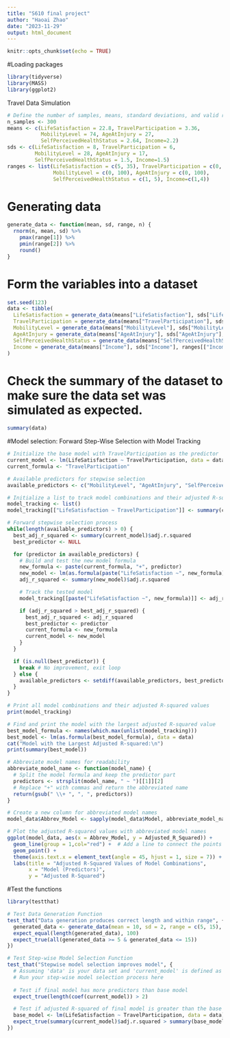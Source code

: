 ---
title: "S610 final project"
author: "Haoai Zhao"
date: "2023-11-29"
output: html_document
---

```{r setup, include=FALSE}
knitr::opts_chunk$set(echo = TRUE)
```
#Loading packages
```{r}
library(tidyverse)
library(MASS)
library(ggplot2)
```

Travel Data Simulation
```{r}
# Define the number of samples, means, standard deviations, and valid ranges
n_samples <- 300
means <- c(LifeSatisfaction = 22.8, TravelParticipation = 3.36, 
           MobilityLevel = 74, AgeAtInjury = 27, 
           SelfPerceivedHealthStatus = 2.64, Income=2.2)
sds <- c(LifeSatisfaction = 8, TravelParticipation = 6, 
         MobilityLevel = 28, AgeAtInjury = 17, 
         SelfPerceivedHealthStatus = 1.5, Income=1.5)
ranges <- list(LifeSatisfaction = c(5, 35), TravelParticipation = c(0, 30),
               MobilityLevel = c(0, 100), AgeAtInjury = c(0, 100),
               SelfPerceivedHealthStatus = c(1, 5), Income=c(1,4))
```

# Generating data
```{r}
generate_data <- function(mean, sd, range, n) {
  rnorm(n, mean, sd) %>%
    pmax(range[1]) %>%
    pmin(range[2]) %>%
    round()
}
```
# Form the variables into a dataset
```{r}
set.seed(123)
data <- tibble(
  LifeSatisfaction = generate_data(means["LifeSatisfaction"], sds["LifeSatisfaction"], ranges[["LifeSatisfaction"]], n_samples),
  TravelParticipation = generate_data(means["TravelParticipation"], sds["TravelParticipation"], ranges[["TravelParticipation"]], n_samples),
  MobilityLevel = generate_data(means["MobilityLevel"], sds["MobilityLevel"], ranges[["MobilityLevel"]], n_samples),
  AgeAtInjury = generate_data(means["AgeAtInjury"], sds["AgeAtInjury"], ranges[["AgeAtInjury"]], n_samples),
  SelfPerceivedHealthStatus = generate_data(means["SelfPerceivedHealthStatus"], sds["SelfPerceivedHealthStatus"], ranges[["SelfPerceivedHealthStatus"]], n_samples),
  Income = generate_data(means["Income"], sds["Income"], ranges[["Income"]], n_samples),
)

```
# Check the summary of the dataset to make sure the data set was simulated as expected.
```{r}
summary(data)
```

#Model selection: Forward Step-Wise Selection with Model Tracking
```{r}
# Initialize the base model with TravelParticipation as the predictor
current_model <- lm(LifeSatisfaction ~ TravelParticipation, data = data)
current_formula <- "TravelParticipation"

# Available predictors for stepwise selection
available_predictors <- c("MobilityLevel", "AgeAtInjury", "SelfPerceivedHealthStatus", "Income")

# Initialize a list to track model combinations and their adjusted R-squared values
model_tracking <- list()
model_tracking[["LifeSatisfaction ~ TravelParticipation"]] <- summary(current_model)$adj.r.squared

# Forward stepwise selection process
while(length(available_predictors) > 0) {
  best_adj_r_squared <- summary(current_model)$adj.r.squared
  best_predictor <- NULL

  for (predictor in available_predictors) {
    # Build and test the new model formula
    new_formula <- paste(current_formula, "+", predictor)
    new_model <- lm(as.formula(paste("LifeSatisfaction ~", new_formula)), data = data)
    adj_r_squared <- summary(new_model)$adj.r.squared

    # Track the tested model
    model_tracking[[paste("LifeSatisfaction ~", new_formula)]] <- adj_r_squared

    if (adj_r_squared > best_adj_r_squared) {
      best_adj_r_squared <- adj_r_squared
      best_predictor <- predictor
      current_formula <- new_formula
      current_model <- new_model
    }
  }

  if (is.null(best_predictor)) {
    break # No improvement, exit loop
  } else {
    available_predictors <- setdiff(available_predictors, best_predictor)
  }
}

# Print all model combinations and their adjusted R-squared values
print(model_tracking)

# Find and print the model with the largest adjusted R-squared value
best_model_formula <- names(which.max(unlist(model_tracking)))
best_model <- lm(as.formula(best_model_formula), data = data)
cat("Model with the Largest Adjusted R-squared:\n")
print(summary(best_model))

# Abbreviate model names for readability
abbreviate_model_name <- function(model_name) {
  # Split the model formula and keep the predictor part
  predictors <- strsplit(model_name, " ~ ")[[1]][2]
  # Replace "+" with commas and return the abbreviated name
  return(gsub(" \\+ ", ", ", predictors))
}

# Create a new column for abbreviated model names
model_data$Abbrev_Model <- sapply(model_data$Model, abbreviate_model_name)

# Plot the adjusted R-squared values with abbreviated model names
ggplot(model_data, aes(x = Abbrev_Model, y = Adjusted_R_Squared)) +
  geom_line(group = 1,col="red") +  # Add a line to connect the points
  geom_point() +
  theme(axis.text.x = element_text(angle = 45, hjust = 1, size = 7)) +  # Adjust text angle and size
  labs(title = "Adjusted R-Squared Values of Model Combinations", 
       x = "Model (Predictors)", 
       y = "Adjusted R-Squared")

```


#Test the functions
```{r}
library(testthat)

# Test Data Generation Function
test_that("Data generation produces correct length and within range", {
  generated_data <- generate_data(mean = 10, sd = 2, range = c(5, 15), n = 100)
  expect_equal(length(generated_data), 100)
  expect_true(all(generated_data >= 5 & generated_data <= 15))
})

# Test Step-wise Model Selection Function
test_that("Stepwise model selection improves model", {
  # Assuming 'data' is your data set and 'current_model' is defined as before
  # Run your step-wise model selection process here
  
  # Test if final model has more predictors than base model
  expect_true(length(coef(current_model)) > 2)

  # Test if adjusted R-squared of final model is greater than the base model
  base_model <- lm(LifeSatisfaction ~ TravelParticipation, data = data)
  expect_true(summary(current_model)$adj.r.squared > summary(base_model)$adj.r.squared)
})

```
